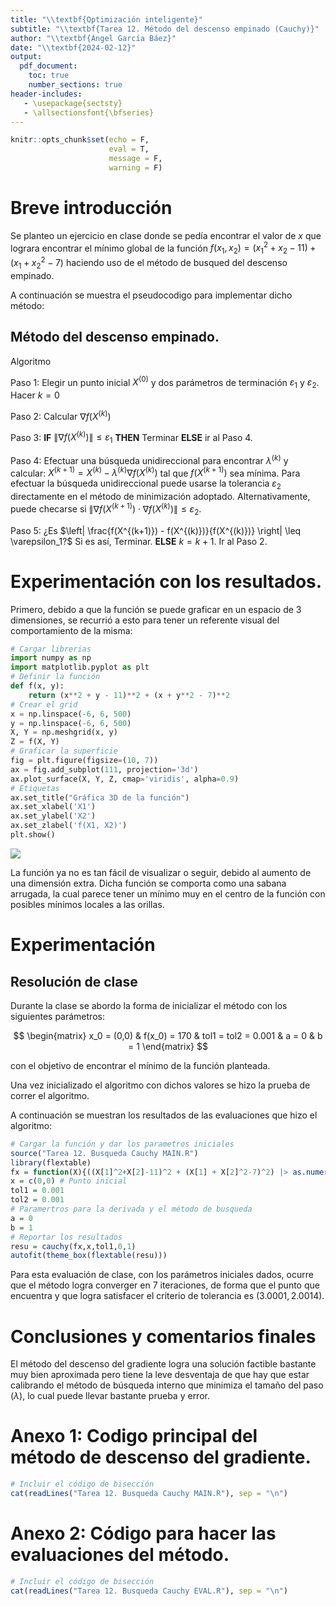 ```yaml
---
title: "\\textbf{Optimización inteligente}"
subtitle: "\\textbf{Tarea 12. Método del descenso empinado (Cauchy)}"
author: "\\textbf{Ángel García Báez}"
date: "\\textbf{2024-02-12}"
output: 
  pdf_document:
    toc: true
    number_sections: true
header-includes:
   - \usepackage{sectsty}
   - \allsectionsfont{\bfseries}
---
```


```r
knitr::opts_chunk$set(echo = F,
                      eval = T, 
                      message = F,
                      warning = F)
```

\newpage

# Breve introducción 

Se planteo un ejercicio en clase donde se pedía encontrar el valor de $x$  que lograra encontrar el mínimo global de la función $f(x_1,x_2) = (x^2_1 + x_2-11) + (x_1 + x^2_2-7)$ haciendo uso de el método de busqued del descenso empinado.

A continuación se muestra el pseudocodigo para implementar dicho método:

## Método del descenso empinado.

Algoritmo

Paso 1: Elegir un punto inicial $X^{(0)}$ y dos parámetros de terminación $\varepsilon_1$ y $\varepsilon_2$. Hacer $k = 0$

Paso 2: Calcular $\nabla f(X^{(k)})$

Paso 3: **IF** $\|\nabla f(X^{(k)})\| \leq \varepsilon_1$ **THEN** Terminar **ELSE** ir al Paso 4.

Paso 4: Efectuar una búsqueda unidireccional para encontrar $\lambda^{(k)}$ y calcular: $X^{(k+1)} = X^{(k)} - \lambda^{(k)} \nabla f(X^{(k)})$ tal que $f(X^{(k+1)})$ sea mínima. Para efectuar la búsqueda unidireccional puede usarse la tolerancia $\varepsilon_2$ directamente en el método de minimización adoptado.
Alternativamente, puede checarse si $\|\nabla f(X^{(k+1)}) \cdot \nabla f(X^{(k)})\| \leq \varepsilon_2$.  

Paso 5: ¿Es $\left| \frac{f(X^{(k+1)}) - f(X^{(k)})}{f(X^{(k)})} \right| \leq \varepsilon_1?$ Si es así, Terminar. **ELSE** $k = k + 1$. Ir al Paso 2.

\newpage

# Experimentación con los resultados.

Primero, debido a que la función se puede graficar en un espacio de 3 dimensiones, se recurrió a esto para tener un referente visual del comportamiento de la misma:

```python
# Cargar librerias
import numpy as np
import matplotlib.pyplot as plt
# Definir la función
def f(x, y):
    return (x**2 + y - 11)**2 + (x + y**2 - 7)**2
# Crear el grid
x = np.linspace(-6, 6, 500)
y = np.linspace(-6, 6, 500)
X, Y = np.meshgrid(x, y)
Z = f(X, Y)
# Graficar la superficie
fig = plt.figure(figsize=(10, 7))
ax = fig.add_subplot(111, projection='3d')
ax.plot_surface(X, Y, Z, cmap='viridis', alpha=0.9)
# Etiquetas
ax.set_title("Gráfica 3D de la función")
ax.set_xlabel('X1')
ax.set_ylabel('X2')
ax.set_zlabel('f(X1, X2)')
plt.show()
```


![](G1.png)

La función ya no es tan fácil de visualizar o seguir, debido al aumento de una dimensión extra. Dicha función se comporta como una sabana arrugada, la cual parece tener un mínimo muy en el centro de la función con posibles mínimos locales a las orillas.

\newpage

# Experimentación 

## Resolución de clase

Durante la clase se abordo la forma de inicializar el método con los siguientes parámetros:

$$
\begin{matrix}
x_0 = (0,0) & f(x_0) = 170 &  tol1 = tol2 = 0.001 & a = 0 & b = 1
\end{matrix}
$$

con el objetivo de encontrar el mínimo de la función planteada.

Una vez inicializado el algoritmo con dichos valores se hizo la prueba de correr el algoritmo.

A continuación se muestran los resultados de las evaluaciones que hizo el algoritmo:

```r
# Cargar la función y dar los parametros iniciales
source("Tarea 12. Busqueda Cauchy MAIN.R")
library(flextable)
fx = function(X){((X[1]^2+X[2]-11)^2 + (X[1] + X[2]^2-7)^2) |> as.numeric()}
x = c(0,0) # Punto inicial
tol1 = 0.001
tol2 = 0.001
# Paramertros para la derivada y el método de busqueda
a = 0
b = 1
# Reportar los resultados
resu = cauchy(fx,x,tol1,0,1)
autofit(theme_box(flextable(resu)))
```

Para esta evaluación de clase, con los parámetros iniciales dados, ocurre que el método logra converger en 7 iteraciones, de forma que el punto que encuentra y que logra satisfacer el criterio de tolerancia es $(3.0001,2.0014)$.


\newpage

# Conclusiones y comentarios finales

El método del descenso del gradiente logra una solución factible bastante muy bien aproximada pero tiene la leve desventaja de que hay que estar calibrando el método de búsqueda interno que minimiza el tamaño del paso ($\lambda$), lo cual puede llevar bastante prueba y error.



\newpage


# Anexo 1: Codigo principal del método de descenso del gradiente.

```r
# Incluir el código de bisección
cat(readLines("Tarea 12. Busqueda Cauchy MAIN.R"), sep = "\n")
```

\newpage

# Anexo 2: Código para hacer las evaluaciones del método.

```r
# Incluir el código de bisección
cat(readLines("Tarea 12. Busqueda Cauchy EVAL.R"), sep = "\n")
```

